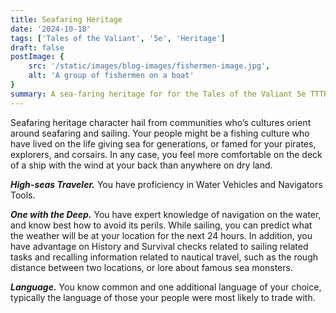 ```yaml
---
title: Seafaring Heritage
date: '2024-10-18'
tags: ['Tales of the Valiant', '5e', 'Heritage']
draft: false
postImage: {
    src: '/static/images/blog-images/fishermen-image.jpg',
    alt: 'A group of fishermen on a boat'
}
summary: A sea-faring heritage for for the Tales of the Valiant 5e TTTRPG.
---
```


Seafaring heritage character hail from communities who’s cultures orient around seafaring and sailing.  Your people might be a fishing culture who have lived on the life giving sea for generations, or famed for your pirates, explorers, and corsairs.  In any case, you feel more comfortable on the deck of a ship with the wind at your back than anywhere on dry land.
  
***High-seas Traveler.***  You have proficiency in Water Vehicles and Navigators Tools.

***One with the Deep.***  You have expert knowledge of navigation on the water, and know best how to avoid its perils.  While sailing, you can predict what the weather will be at your location for the next 24 hours.  In addition, you have advantage on History and Survival checks related to sailing related tasks and recalling information related to nautical travel, such as the rough distance between two locations, or lore about famous sea monsters.

***Language.***  You know common and one additional language of your choice, typically the language of those your people were most likely to trade with.
